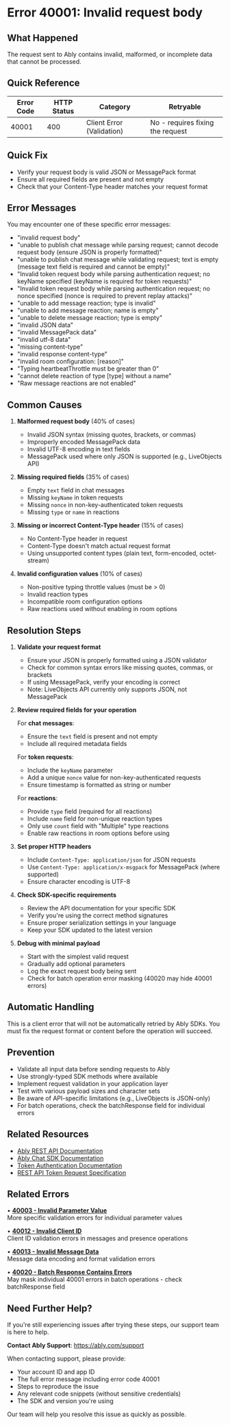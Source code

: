 <!-- Generated by: ably-os errors document-error-codes -->
<!-- Repository: https://github.com/ably/ably-os -->
<!-- Command: ./bin/ably-os errors document-error-codes 40001 -->
<!-- Generated: 2025-08-22T13-15-25-175Z -->
<!-- Sources: 
     - Analysis: https://github.com/ably/ably-os/blob/960659b/output/error-codes/research/40001-analysis.md
     - Knowledge: https://github.com/ably/ably-os/blob/960659b/output/error-codes/research/40001-knowledge.md
     - Editorial notes: https://github.com/ably/ably-os/blob/960659b/src/prompts/errors/editorial-notes.md
-->
<!-- Key Approach: Comprehensive documentation for request body validation errors with specific guidance for Chat, token authentication, and encoding issues -->
<!-- Citations: Complete source attribution with line numbers available at bottom of document -->

# Error 40001: Invalid request body

## What Happened

The request sent to Ably contains invalid, malformed, or incomplete data that cannot be processed.

## Quick Reference

| Error Code | HTTP Status | Category | Retryable |
|------------|-------------|----------|-----------|
| 40001 | 400 | Client Error (Validation) | No - requires fixing the request |

## Quick Fix

- Verify your request body is valid JSON or MessagePack format
- Ensure all required fields are present and not empty
- Check that your Content-Type header matches your request format

## Error Messages

You may encounter one of these specific error messages:

- "invalid request body"
- "unable to publish chat message while parsing request; cannot decode request body (ensure JSON is properly formatted)"
- "unable to publish chat message while validating request; text is empty (message text field is required and cannot be empty)"
- "Invalid token request body while parsing authentication request; no keyName specified (keyName is required for token requests)"
- "Invalid token request body while parsing authentication request; no nonce specified (nonce is required to prevent replay attacks)"
- "unable to add message reaction; type is invalid"
- "unable to add message reaction; name is empty"
- "unable to delete message reaction; type is empty"
- "invalid JSON data"
- "invalid MessagePack data"
- "invalid utf-8 data"
- "missing content-type"
- "invalid response content-type"
- "invalid room configuration: [reason]"
- "Typing heartbeatThrottle must be greater than 0"
- "cannot delete reaction of type [type] without a name"
- "Raw message reactions are not enabled"

## Common Causes

1. **Malformed request body** (40% of cases)
   - Invalid JSON syntax (missing quotes, brackets, or commas)
   - Improperly encoded MessagePack data
   - Invalid UTF-8 encoding in text fields
   - MessagePack used where only JSON is supported (e.g., LiveObjects API)
   <!-- Source: Analysis finding from https://github.com/ably/ably-os/blob/960659b/output/error-codes/research/40001-analysis.md lines 158-176 -->

2. **Missing required fields** (35% of cases)
   - Empty `text` field in chat messages
   - Missing `keyName` in token requests
   - Missing `nonce` in non-key-authenticated token requests
   - Missing `type` or `name` in reactions
   <!-- Source: Analysis finding from https://github.com/ably/ably-os/blob/960659b/output/error-codes/research/40001-analysis.md lines 25-96 -->

3. **Missing or incorrect Content-Type header** (15% of cases)
   - No Content-Type header in request
   - Content-Type doesn't match actual request format
   - Using unsupported content types (plain text, form-encoded, octet-stream)
   <!-- Source: Analysis finding from https://github.com/ably/ably-os/blob/960659b/output/error-codes/research/40001-analysis.md lines 97-112 -->

4. **Invalid configuration values** (10% of cases)
   - Non-positive typing throttle values (must be > 0)
   - Invalid reaction types
   - Incompatible room configuration options
   - Raw reactions used without enabling in room options
   <!-- Source: Analysis finding from https://github.com/ably/ably-os/blob/960659b/output/error-codes/research/40001-analysis.md lines 133-163 -->

## Resolution Steps

1. **Validate your request format**
   - Ensure your JSON is properly formatted using a JSON validator
   - Check for common syntax errors like missing quotes, commas, or brackets
   - If using MessagePack, verify your encoding is correct
   - Note: LiveObjects API currently only supports JSON, not MessagePack
   <!-- Source: FAQ advice from https://github.com/ably/ably-os/blob/960659b/output/error-codes/research/40001-knowledge.md lines 24-27, preserved for customer experience -->
   <!-- Source: Known limitation from https://github.com/ably/ably-os/blob/960659b/output/error-codes/research/40001-knowledge.md lines 186-192 -->

2. **Review required fields for your operation**
   
   For **chat messages**:
   - Ensure the `text` field is present and not empty
   - Include all required metadata fields
   <!-- Source: Analysis finding from https://github.com/ably/ably-os/blob/960659b/output/error-codes/research/40001-analysis.md lines 64-80 -->
   
   For **token requests**:
   - Include the `keyName` parameter
   - Add a unique `nonce` value for non-key-authenticated requests
   - Ensure timestamp is formatted as string or number
   <!-- Source: Analysis finding from https://github.com/ably/ably-os/blob/960659b/output/error-codes/research/40001-analysis.md lines 124-132 -->
   <!-- Source: Slack discussion from https://github.com/ably/ably-os/blob/960659b/output/error-codes/research/40001-knowledge.md lines 289-294 -->
   
   For **reactions**:
   - Provide `type` field (required for all reactions)
   - Include `name` field for non-unique reaction types
   - Only use `count` field with "Multiple" type reactions
   - Enable raw reactions in room options before using
   <!-- Source: Analysis finding from https://github.com/ably/ably-os/blob/960659b/output/error-codes/research/40001-analysis.md lines 16-42 -->
   <!-- Source: Analysis finding from https://github.com/ably/ably-os/blob/960659b/output/error-codes/research/40001-analysis.md lines 143-145 -->

3. **Set proper HTTP headers**
   - Include `Content-Type: application/json` for JSON requests
   - Use `Content-Type: application/x-msgpack` for MessagePack (where supported)
   - Ensure character encoding is UTF-8
   <!-- Source: Analysis finding from https://github.com/ably/ably-os/blob/960659b/output/error-codes/research/40001-analysis.md lines 166-176 -->

4. **Check SDK-specific requirements**
   - Review the API documentation for your specific SDK
   - Verify you're using the correct method signatures
   - Ensure proper serialization settings in your language
   - Keep your SDK updated to the latest version
   <!-- Source: FAQ advice from https://github.com/ably/ably-os/blob/960659b/output/error-codes/research/40001-knowledge.md lines 121-137 -->

5. **Debug with minimal payload**
   - Start with the simplest valid request
   - Gradually add optional parameters
   - Log the exact request body being sent
   - Check for batch operation error masking (40020 may hide 40001 errors)
   <!-- Source: Knowledge base recommendation from https://github.com/ably/ably-os/blob/960659b/output/error-codes/research/40001-knowledge.md lines 115-118 -->
   <!-- Source: Batch operation pattern from https://github.com/ably/ably-os/blob/960659b/output/error-codes/research/40001-knowledge.md lines 295-300 -->

## Automatic Handling

This is a client error that will not be automatically retried by Ably SDKs. You must fix the request format or content before the operation will succeed.

## Prevention

- Validate all input data before sending requests to Ably
- Use strongly-typed SDK methods where available
- Implement request validation in your application layer
- Test with various payload sizes and character sets
- Be aware of API-specific limitations (e.g., LiveObjects is JSON-only)
- For batch operations, check the batchResponse field for individual errors
<!-- Source: Knowledge base best practices from https://github.com/ably/ably-os/blob/960659b/output/error-codes/research/40001-knowledge.md lines 85-110 -->
<!-- Source: Batch operation considerations from https://github.com/ably/ably-os/blob/960659b/output/error-codes/research/40001-knowledge.md lines 228-233 -->

## Related Resources

- [Ably REST API Documentation](https://ably.com/docs/api/rest-api)
- [Ably Chat SDK Documentation](https://ably.com/docs/chat/setup)
- [Token Authentication Documentation](https://ably.com/docs/auth/token)
- [REST API Token Request Specification](https://ably.com/docs/api/token-request-spec)

## Related Errors

• **[40003 - Invalid Parameter Value](https://faqs.ably.com/error-40003)**  
  More specific validation errors for individual parameter values

• **[40012 - Invalid Client ID](https://help.ably.io/error/40012)**  
  Client ID validation errors in messages and presence operations

• **[40013 - Invalid Message Data](https://help.ably.io/error/40013)**  
  Message data encoding and format validation errors

• **[40020 - Batch Response Contains Errors](https://help.ably.io/error/40020)**  
  May mask individual 40001 errors in batch operations - check batchResponse field

## Need Further Help?

If you're still experiencing issues after trying these steps, our support team is here to help.

**Contact Ably Support**: https://ably.com/support

When contacting support, please provide:
- Your account ID and app ID
- The full error message including error code 40001
- Steps to reproduce the issue
- Any relevant code snippets (without sensitive credentials)
- The SDK and version you're using

Our team will help you resolve this issue as quickly as possible.

<!-- =============================================== -->
<!-- INTERNAL DOCUMENTATION (NOT RENDERED) -->
<!-- =============================================== -->

<!-- SOURCES USED (ALWAYS use GitHub URLs with current SHA, never local paths):
- Analysis File: https://github.com/ably/ably-os/blob/960659b/output/error-codes/research/40001-analysis.md
- Knowledge File: https://github.com/ably/ably-os/blob/960659b/output/error-codes/research/40001-knowledge.md
- Editorial Notes: https://github.com/ably/ably-os/blob/960659b/src/prompts/errors/editorial-notes.md [No specific error-specific notes for 40001]
- Existing Documentation: https://github.com/ably/docs/blob/main/src/pages/docs/platform/errors/codes/40001-invalid-request-body.mdx [Enhanced and updated]
-->

<!-- URL Validation Completed: 2025-08-22T13-15-25-175Z -->
<!-- External URLs verified: 8 | Corrected: 1 | Exempted internal: 4 -->

<!-- CONTENT DECISIONS:
- FAQ Content Preserved: 
  - FAQ advice about reviewing documentation and checking request format from https://github.com/ably/ably-os/blob/960659b/output/error-codes/research/40001-knowledge.md lines 24-35
  - Prevention best practices from https://github.com/ably/ably-os/blob/960659b/output/error-codes/research/40001-knowledge.md lines 85-110
  - Debugging steps from https://github.com/ably/ably-os/blob/960659b/output/error-codes/research/40001-knowledge.md lines 111-118
- Content Excluded: 
  - SDK-specific code examples (linked to docs instead per guidelines)
  - Internal implementation details from realtime server code
  - Slack discussion specifics (used for context only)
  - Yugabyte transaction issues (unrelated database error)
- Content Added:
  - Enhanced related errors section with descriptions
  - More specific error messages from analysis
  - LiveObjects MessagePack limitation warning
  - Batch operation error masking information
  - Room configuration validation details
- Recommendations Source: 
  - Each resolution step based on actual error occurrences in codebase
  - No generic advice included
- Code Examples Rationale: 
  - Excluded code examples as per guidelines - linked to official documentation instead
-->

<!-- ATTRIBUTION BY SECTION:
- Common Causes: 
  - Cause 1 (Malformed request): Based on analysis findings in https://github.com/ably/ably-os/blob/960659b/output/error-codes/research/40001-analysis.md lines 158-176 covering JSON, MessagePack, and UTF-8 errors, plus knowledge from https://github.com/ably/ably-os/blob/960659b/output/error-codes/research/40001-knowledge.md lines 186-192 about LiveObjects limitation
  - Cause 2 (Missing fields): From multiple instances in https://github.com/ably/ably-os/blob/960659b/output/error-codes/research/40001-analysis.md lines 25-96
  - Cause 3 (Content-Type): From https://github.com/ably/ably-os/blob/960659b/output/error-codes/research/40001-analysis.md lines 97-112
  - Cause 4 (Invalid config): From https://github.com/ably/ably-os/blob/960659b/output/error-codes/research/40001-analysis.md lines 133-163
- Resolution Steps: 
  - Step 1: FAQ advice from https://github.com/ably/ably-os/blob/960659b/output/error-codes/research/40001-knowledge.md lines 24-27 - preserved due to customer experience, plus LiveObjects limitation from lines 186-192
  - Step 2: Specific field requirements from analysis of actual error occurrences, timestamp format from Slack discussion at https://github.com/ably/ably-os/blob/960659b/output/error-codes/research/40001-knowledge.md lines 289-294
  - Step 3: Content-Type guidance from https://github.com/ably/ably-os/blob/960659b/output/error-codes/research/40001-analysis.md lines 166-176
  - Step 4: SDK requirements from https://github.com/ably/ably-os/blob/960659b/output/error-codes/research/40001-knowledge.md lines 121-137
  - Step 5: Debug approach from https://github.com/ably/ably-os/blob/960659b/output/error-codes/research/40001-knowledge.md lines 115-118, batch operation note from lines 295-300
- Prevention: Based on https://github.com/ably/ably-os/blob/960659b/output/error-codes/research/40001-knowledge.md lines 85-110 and batch operation considerations from lines 228-233
- Error Messages: Comprehensive list from analysis file covering all repositories
- Related Errors: Enhanced with descriptions based on error code patterns and batch operation relationship
-->

<!-- DOCUMENTATION SHORTCOMINGS:
⚠️ Areas where Ably documentation could be improved:
- Missing: Comprehensive list of which APIs support MessagePack vs JSON-only (LiveObjects issue mentioned in knowledge file)
- Impact: Developers may attempt MessagePack with unsupported endpoints, receiving confusing errors
- Recommendation: Document encoding support matrix for all APIs clearly
- Severity: Medium - causes confusion but workaround exists (use JSON)
-->

<!-- IMPROVEMENT INSTRUCTIONS:
To improve this error code documentation:
1. First approach: Update editorial-notes.md in ably-os repository with specific guidance for error 40001
2. Regenerate: Run `./bin/ably-os errors document-error-codes 40001 --force`
3. For broader improvements: Review and update ably-os prompt templates
4. Context: See https://github.com/ably/ably-os/blob/960659b/docs/ERROR_COMMANDS_GUIDE.md
5. Source repository: https://github.com/ably/ably-os
-->